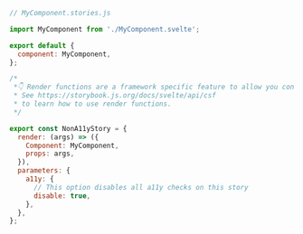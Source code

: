 ```js
// MyComponent.stories.js

import MyComponent from './MyComponent.svelte';

export default {
  component: MyComponent,
};

/*
 *👇 Render functions are a framework specific feature to allow you control on how the component renders.
 * See https://storybook.js.org/docs/svelte/api/csf
 * to learn how to use render functions.
 */

export const NonA11yStory = {
  render: (args) => ({
    Component: MyComponent,
    props: args,
  }),
  parameters: {
    a11y: {
      // This option disables all a11y checks on this story
      disable: true,
    },
  },
};
```
